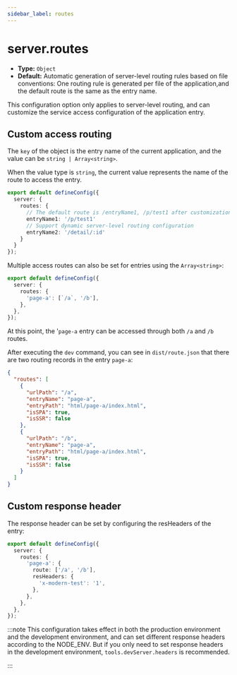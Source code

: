 ```yaml
---
sidebar_label: routes
---
```


# server.routes

- **Type:** `Object`
- **Default:** Automatic generation of server-level routing rules based on file conventions: One routing rule is generated per file of the application,and the default route is the same as the entry name.

This configuration option only applies to server-level routing, and can customize the service access configuration of the application entry.

## Custom access routing

The `key` of the object is the entry name of the current application, and the value can be `string | Array<string>`.

When the value type is `string`, the current value represents the name of the route to access the entry.

```ts title="modern.config.ts"
export default defineConfig({
  server: {
    routes: {
      // The default route is /entryName1, /p/test1 after customization
      entryName1: '/p/test1'
      // Support dynamic server-level routing configuration
      entryName2: '/detail/:id'
    }
  }
});
```

Multiple access routes can also be set for entries using the `Array<string>`:

```ts title="modern.config.ts"
export default defineConfig({
  server: {
    routes: {
      'page-a': [`/a`, '/b'],
    },
  },
});
```

At this point, the '`page-a` entry can be accessed through both `/a` and `/b` routes.

After executing the `dev` command, you can see in `dist/route.json` that there are two routing records in the entry `page-a`:

```json
{
  "routes": [
    {
      "urlPath": "/a",
      "entryName": "page-a",
      "entryPath": "html/page-a/index.html",
      "isSPA": true,
      "isSSR": false
    },
    {
      "urlPath": "/b",
      "entryName": "page-a",
      "entryPath": "html/page-a/index.html",
      "isSPA": true,
      "isSSR": false
    }
  ]
}
```

## Custom response header

The response header can be set by configuring the resHeaders of the entry:

```ts title="modern.config.ts"
export default defineConfig({
  server: {
    routes: {
      'page-a': {
        route: ['/a', '/b'],
        resHeaders: {
          'x-modern-test': '1',
        },
      },
    },
  },
});
```

:::note
This configuration takes effect in both the production environment and the development environment, and can set different response headers according to the NODE_ENV. But if you only need to set response headers in the development environment, `tools.devServer.headers` is recommended.

:::

